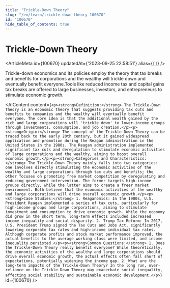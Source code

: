 ```yaml
---
title: "Trickle-Down Theory"
slug: "/en/learn/trickle-down-theory-100670"
id: "100670"
hide_table_of_contents: true
---
```



# Trickle-Down Theory

<ArticleMeta id={100670} updatedAt={'2023-09-25 22:58:51'} alias={`[]`} />
<div className='border-solid border-b border-t-0 my-4 border-[var(--ifm-color-gray-300)]' />

Trickle-down economics and its policies employ the theory that tax breaks and benefits for corporations and the wealthy will trickle down and eventually benefit everyone.Tools like reduced income tax and capital gains tax breaks are offered to large businesses, investors, and entrepreneurs to stimulate economic growth.

<AIContent content={`<p><strong>Definition:</strong> The Trickle-Down Theory is an economic theory that suggests providing tax cuts and benefits to companies and the wealthy will eventually benefit everyone. The core idea is that the additional wealth gained by the rich and large corporations will 'trickle down' to lower-income groups through investments, consumption, and job creation.</p><p><strong>Origin:</strong> The concept of the Trickle-Down Theory can be traced back to the early 20th century, but it gained widespread application and promotion during the Reagan administration in the United States in the 1980s. The Reagan administration implemented significant tax cuts and deregulation to stimulate economic activities of large corporations and the wealthy, aiming to boost overall economic growth.</p><p><strong>Categories and Characteristics:</strong> The Trickle-Down Theory mainly falls into two categories: one involves directly stimulating the economic activities of the wealthy and large corporations through tax cuts and benefits; the other focuses on promoting free market competition by deregulating and reducing government intervention. The former targets high-income groups directly, while the latter aims to create a freer market environment. Both believe that the economic activities of the wealthy and large corporations will drive overall economic growth.</p><p><strong>Case Studies:</strong> 1. Reaganomics: In the 1980s, U.S. President Reagan implemented a series of tax cuts, particularly for high-income groups and large corporations, aiming to stimulate investment and consumption to drive economic growth. While the economy did grow in the short term, long-term effects included increased income inequality and social disparity. 2. Trump Tax Reform: In 2017, U.S. President Trump signed the Tax Cuts and Jobs Act, significantly lowering corporate tax rates and high-income individual tax rates. Although corporate profits and stock market performance improved, the actual benefits to the average working class were limited, and income inequality persisted.</p><p><strong>Common Questions:</strong> 1. Does the Trickle-Down Theory really benefit everyone? While theoretically, the economic activities of the wealthy and large corporations should drive overall economic growth, the actual effects often fall short of expectations, potentially widening the income gap. 2. What are the long-term impacts of the Trickle-Down Theory? In the long run, over-reliance on the Trickle-Down Theory may exacerbate social inequality, affecting social stability and sustainable economic development.</p>`} id={100670} />
